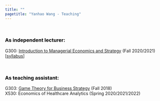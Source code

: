 ```yaml
---
title: ""
pagetitle: "Yanhao Wang - Teaching"
---
```


<link rel="stylesheet" href="style.css" type="text/css">
<br>

### <span style="color:Black">As independent lecturer:<span>

G300: [Introduction to Managerial Economics and Strategy](https://kelley.iu.edu/faculty-research/courses/course.html?ID=BUS-G300-63) (Fall 2020/2021) [[syllabus](files/course/G300_Fall2021_Syllabus.pdf)]

<br>

### <span style="color:Black">As teaching assistant:<span>

G303: [Game Theory for Business Strategy](https://kelley.iu.edu/faculty-research/courses/course.html?ID=BUS-G303-64) (Fall 2018) <br /> 
X530: Economics of Healthcare Analytics (Spring 2020/2021/2022)

